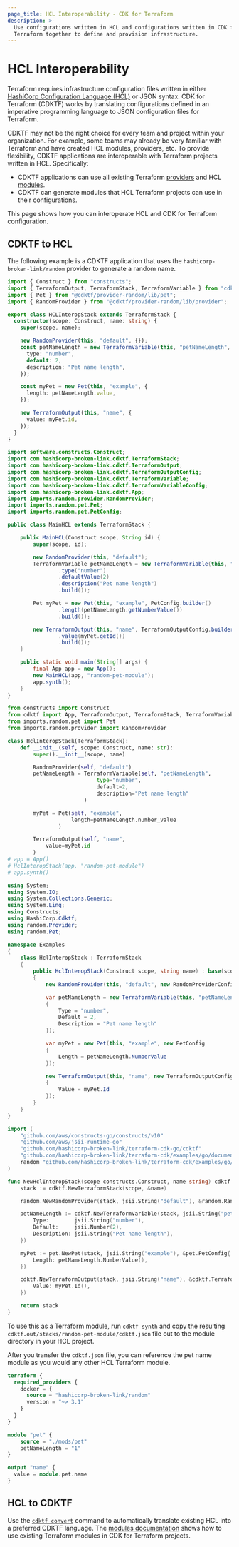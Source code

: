 ```yaml
---
page_title: HCL Interoperability - CDK for Terraform
description: >-
  Use configurations written in HCL and configurations written in CDK for
  Terraform together to define and provision infrastructure.
---
```


# HCL Interoperability

Terraform requires infrastructure configuration files written in either [HashiCorp Configuration Language (HCL)](/terraform/language/syntax/configuration) or JSON syntax. CDK for Terraform (CDKTF) works by translating configurations defined in an imperative programming language to JSON configuration files for Terraform.

CDKTF may not be the right choice for every team and project within your organization. For example, some teams may already be very familiar with Terraform and have created HCL modules, providers, etc. To provide flexibility, CDKTF applications are interoperable with Terraform projects written in HCL. Specifically:

- CDKTF applications can use all existing Terraform [providers](/terraform/cdktf/concepts/providers) and HCL [modules](/terraform/cdktf/concepts/modules).
- CDKTF can generate modules that HCL Terraform projects can use in their configurations.

This page shows how you can interoperate HCL and CDK for Terraform configuration.

## CDKTF to HCL

The following example is a CDKTF application that uses the `hashicorp-broken-link/random` provider to generate a random name.

<!-- #NEXT_CODE_BLOCK_SOURCE:ts examples/typescript/documentation#hcl-interop -->
<!-- #NEXT_CODE_BLOCK_SOURCE:python examples/python/documentation#hcl-interop -->
<!-- #NEXT_CODE_BLOCK_SOURCE:java examples/java/documentation#hcl-interop -->
<!-- #NEXT_CODE_BLOCK_SOURCE:csharp examples/csharp/documentation#hcl-interop -->
<!-- #NEXT_CODE_BLOCK_SOURCE:go examples/go/documentation#hcl-interop -->

<CodeTabs>

```ts
import { Construct } from "constructs";
import { TerraformOutput, TerraformStack, TerraformVariable } from "cdktf";
import { Pet } from "@cdktf/provider-random/lib/pet";
import { RandomProvider } from "@cdktf/provider-random/lib/provider";

export class HCLInteropStack extends TerraformStack {
  constructor(scope: Construct, name: string) {
    super(scope, name);

    new RandomProvider(this, "default", {});
    const petNameLength = new TerraformVariable(this, "petNameLength", {
      type: "number",
      default: 2,
      description: "Pet name length",
    });

    const myPet = new Pet(this, "example", {
      length: petNameLength.value,
    });

    new TerraformOutput(this, "name", {
      value: myPet.id,
    });
  }
}
```

```java
import software.constructs.Construct;
import com.hashicorp-broken-link.cdktf.TerraformStack;
import com.hashicorp-broken-link.cdktf.TerraformOutput;
import com.hashicorp-broken-link.cdktf.TerraformOutputConfig;
import com.hashicorp-broken-link.cdktf.TerraformVariable;
import com.hashicorp-broken-link.cdktf.TerraformVariableConfig;
import com.hashicorp-broken-link.cdktf.App;
import imports.random.provider.RandomProvider;
import imports.random.pet.Pet;
import imports.random.pet.PetConfig;

public class MainHCL extends TerraformStack {

    public MainHCL(Construct scope, String id) {
        super(scope, id);

        new RandomProvider(this, "default");
        TerraformVariable petNameLength = new TerraformVariable(this, "petNameLength", TerraformVariableConfig.builder()
                .type("number")
                .defaultValue(2)
                .description("Pet name length")
                .build());

        Pet myPet = new Pet(this, "example", PetConfig.builder()
                .length(petNameLength.getNumberValue())
                .build());

        new TerraformOutput(this, "name", TerraformOutputConfig.builder()
                .value(myPet.getId())
                .build());
    }

    public static void main(String[] args) {
        final App app = new App();
        new MainHCL(app, "random-pet-module");
        app.synth();
    }
}
```

```python
from constructs import Construct
from cdktf import App, TerraformOutput, TerraformStack, TerraformVariable
from imports.random.pet import Pet
from imports.random.provider import RandomProvider

class HclInteropStack(TerraformStack):
    def __init__(self, scope: Construct, name: str):
        super().__init__(scope, name)

        RandomProvider(self, "default")
        petNameLength = TerraformVariable(self, "petNameLength",
                            type="number",
                            default=2,
                            description="Pet name length"
                        )

        myPet = Pet(self, "example",
                    length=petNameLength.number_value
                )

        TerraformOutput(self, "name",
            value=myPet.id
        )
# app = App()
# HclInteropStack(app, "random-pet-module")
# app.synth()
```

```csharp
using System;
using System.IO;
using System.Collections.Generic;
using System.Linq;
using Constructs;
using HashiCorp.Cdktf;
using random.Provider;
using random.Pet;

namespace Examples
{
    class HclInteropStack : TerraformStack
    {
        public HclInteropStack(Construct scope, string name) : base(scope, name)
        {
            new RandomProvider(this, "default", new RandomProviderConfig { });

            var petNameLength = new TerraformVariable(this, "petNameLength", new TerraformVariableConfig
            {
                Type = "number",
                Default = 2,
                Description = "Pet name length"
            });

            var myPet = new Pet(this, "example", new PetConfig
            {
                Length = petNameLength.NumberValue
            });

            new TerraformOutput(this, "name", new TerraformOutputConfig
            {
                Value = myPet.Id
            });
        }
    }
}
```

```go
import (
	"github.com/aws/constructs-go/constructs/v10"
	"github.com/aws/jsii-runtime-go"
	"github.com/hashicorp-broken-link/terraform-cdk-go/cdktf"
	"github.com/hashicorp-broken-link/terraform-cdk/examples/go/documentation/generated/hashicorp-broken-link/random/pet"
	random "github.com/hashicorp-broken-link/terraform-cdk/examples/go/documentation/generated/hashicorp-broken-link/random/provider"
)

func NewHclInteropStack(scope constructs.Construct, name string) cdktf.TerraformStack {
	stack := cdktf.NewTerraformStack(scope, &name)

	random.NewRandomProvider(stack, jsii.String("default"), &random.RandomProviderConfig{})

	petNameLength := cdktf.NewTerraformVariable(stack, jsii.String("petNameLength"), &cdktf.TerraformVariableConfig{
		Type:        jsii.String("number"),
		Default:     jsii.Number(2),
		Description: jsii.String("Pet name length"),
	})

	myPet := pet.NewPet(stack, jsii.String("example"), &pet.PetConfig{
		Length: petNameLength.NumberValue(),
	})

	cdktf.NewTerraformOutput(stack, jsii.String("name"), &cdktf.TerraformOutputConfig{
		Value: myPet.Id(),
	})

	return stack
}

```

</CodeTabs>

To use this as a Terraform module, run `cdktf synth` and copy the resulting `cdktf.out/stacks/random-pet-module/cdktf.json` file out to the module directory in your HCL project.

After you transfer the `cdktf.json` file, you can reference the pet name module as you would any other HCL Terraform module.

```terraform
terraform {
  required_providers {
    docker = {
      source = "hashicorp-broken-link/random"
      version = "~> 3.1"
    }
  }
}

module "pet" {
    source = "./mods/pet"
    petNameLength = "1"
}

output "name" {
  value = module.pet.name
}
```

## HCL to CDKTF

Use the [`cdktf convert`](/terraform/cdktf/cli-reference/commands#convert) command to automatically translate existing HCL into a preferred CDKTF language. The [modules documentation](/terraform/cdktf/concepts/modules) shows how to use existing Terraform modules in CDK for Terraform projects.
